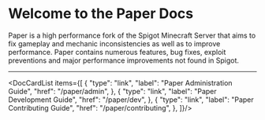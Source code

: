 
# Welcome to the Paper Docs

Paper is a high performance fork of the Spigot Minecraft Server that aims to fix gameplay and
mechanic inconsistencies as well as to improve performance. Paper contains numerous features, bug
fixes, exploit preventions and major performance improvements not found in Spigot.

---

<DocCardList items={[
  {
    "type": "link",
    "label": "Paper Administration Guide",
    "href": "/paper/admin",
  },
  {
    "type": "link",
    "label": "Paper Development Guide",
    "href": "/paper/dev",
  },
  {
    "type": "link",
    "label": "Paper Contributing Guide",
    "href": "/paper/contributing",
  },
]}/>
